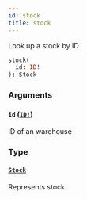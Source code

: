 ```yaml
---
id: stock
title: stock
---
```


Look up a stock by ID

```graphql
stock(
  id: ID!
): Stock

```

### Arguments

#### `id` ([`ID!`](../../../developer/api-reference/scalars/id))

ID of an warehouse

### Type

#### [`Stock`](../../../developer/api-reference/objects/stock)

Represents stock.
